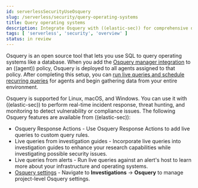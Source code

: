 ```yaml
---
id: serverlessSecurityUseOsquery
slug: /serverless/security/query-operating-systems
title: Query operating systems
description: Integrate Osquery with ((elastic-sec)) for comprehensive data collection and security monitoring.
tags: [ 'serverless', 'security', 'overview' ]
status: in review
---
```



<InReview />

<div id="use-osquery"></div>

Osquery is an open source tool that lets you use SQL to query operating systems like a database. When you add the [Osquery manager integration](((kibana-ref))/manage-osquery-integration.html) to an ((agent)) policy, Osquery is deployed to all agents assigned to that policy. After completing this setup, you can [run live queries and schedule recurring queries](((kibana-ref))/osquery.html) for agents and begin gathering data from your entire environment.

Osquery is supported for Linux, macOS, and Windows. You can use it with ((elastic-sec)) to perform real-time incident response, threat hunting, and monitoring to detect vulnerability or compliance issues. The following Osquery features are available from ((elastic-sec)):

* <DocLink id="serverlessSecurityOsqueryResponseAction">Osquery Response Actions</DocLink> - Use Osquery Response Actions to add live queries to custom query rules.
* <DocLink id="serverlessSecurityInvestGuideRunOsquery">Live queries from investigation guides</DocLink> - Incorporate live queries into investigation guides to enhance your research capabilities while investigating possible security issues.
* <DocLink id="serverlessSecurityAlertsRunOsquery">Live queries from alerts</DocLink> - Run live queries against an alert's host to learn more about your infrastructure and operating systems.
* [Osquery settings](((kibana-ref))/osquery.html) - Navigate to **Investigations** -> **Osquery** to manage project-level Osquery settings.
